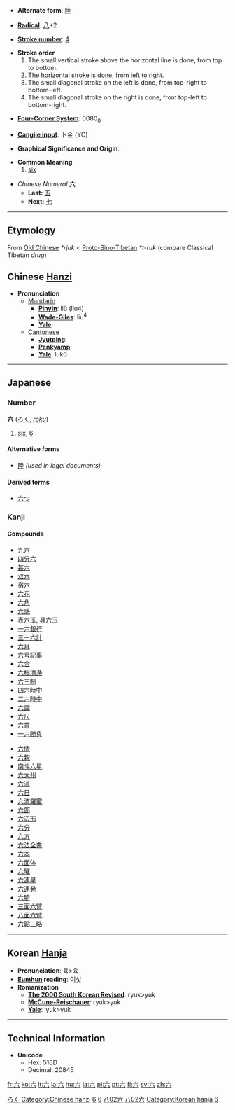 * '''Alternate form''': [[陸]]

* '''[[Wiktionary:Chinese radical index| Radical]]''': [[Wiktionary:Chinese radical index 八|八]]+2

* '''[[Wiktionary:Chinese total strokes index|Stroke number]]''': [[Wiktionary:Chinese total strokes index 4|4]]

*'''Stroke order'''
*# The small vertical stroke above the horizontal line is done, from top to bottom.
*# The horizontal stroke is done, from left to right.
*# The small diagonal stroke on the left is done, from top-right to bottom-left.
*# The small diagonal stroke on the right is done, from top-left to bottom-right.

* '''[[Wiktionary:Chinese four corner index|Four-Corner System]]''': 0080<sub>0</sub>

* '''[[Wiktionary:Chinese Cangjie index|Cangjie input]]''': 卜金 (YC)

* '''Graphical Significance and Origin''': 

* '''Common Meaning'''
*# [[six]]

*''Chinese Numeral'' '''六'''
**'''Last:''' [[五]]
**'''Next:''' [[七]]

----

== Etymology ==

From [[Old Chinese]] ''*rjuk'' < [[Proto-Sino-Tibetan]] ''*t-ruk'' (compare Classical Tibetan ''drug'')

== Chinese [[Hanzi]] ==

*'''Pronunciation '''
**[[Mandarin]]
***'''[[Pinyin]]''': liù (liu4)
***'''[[Wade-Giles]]''': liu<sup>4</sup>
***'''[[Yale]]''': 
**[[Cantonese]]
***'''[[Jyutping]]''': 
***'''[[Penkyamp]]''': 
***'''[[Yale]]''': luk6

----

== Japanese ==
[[Category:Japanese language|ろく]]
===Number===
'''六''' ([[ろく]], ''[[roku]]'')
# [[six]], [[6]]
====Alternative forms====
*[[陸]] ''(used in legal documents)''
====Derived terms====
*[[六つ]]

===Kanji===
{{kanji|[[ろく]] (''[[roku]]'')|[[むっつ]] ([[六つ]], ''[[muttsu]]'')}}
====Compounds====
{{top}}
*[[九六]]
*[[四分六]]
*[[甚六]]
*[[双六]]
*[[宿六]]
*[[六花]]
*[[六角]]
*[[六感]]
*[[表六玉]], [[兵六玉]]
*[[一六銀行]]
*[[三十六計]]
*[[六月]]
*[[六号記事]]
*[[六合]]
*[[六根清浄]]
*[[六三制]]
*[[四六時中]]
*[[二六時中]]
*[[六識]]
*[[六尺]]
*[[六書]]
*[[一六勝負]]
{{mid}}
*[[六情]]
*[[六親]]
*[[南斗六星]]
*[[六大州]]
*[[六道]]
*[[六日]]
*[[六波羅蜜]]
*[[六部]]
*[[六辺形]]
*[[六分]]
*[[六方]]
*[[六法全書]]
*[[六本]]
*[[六面体]]
*[[六曜]]
*[[六連星]]
*[[六連発]]
*[[六腑]]
*[[三面六臂]]
*[[八面六臂]]
*[[六韜三略]]
{{bottom}}  
----

== Korean [[Hanja]] ==

* '''Pronunciation''': 륙>육
* '''[[Eumhun]] reading''': 여섯
* '''Romanization'''
** '''[[The 2000 South Korean Revised Romanization|The 2000 South Korean Revised]]''': ryuk>yuk
** '''[[McCune-Reischauer]]''': ryuk>yuk
** '''[[Yale]]''': lyuk>yuk

----

==Technical Information==
*'''Unicode'''
**Hex: 516D
**Decimal: 20845

[[Category:Chinese hanzi]]
[[Category:zh:Numbers|6]]
[[Category:Japanese numbers|6]]
[[Category:Japanese kanji|八02六]]
[[Category:Grade 1 kanji|八02六]]
[[Category:Korean hanja]]
[[Category:Korean numbers|6]]

[[fr:六]]
[[ko:六]]
[[it:六]]
[[la:六]]
[[hu:六]]
[[ja:六]]
[[pl:六]]
[[pt:六]]
[[fi:六]]
[[sv:六]]
[[zh:六]]